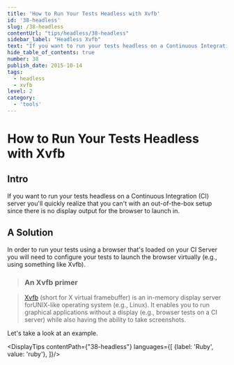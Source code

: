 ```yaml
---
title: 'How to Run Your Tests Headless with Xvfb'
id: '38-headless'
slug: /38-headless
contentUrl: "tips/headless/38-headless"
sidebar_label: "Headless Xvfb"
text: "If you want to run your tests headless on a Continuous Integration (CI) server you'll quickly realize that you can't with an out-of-the-box setup since there is no display output for the browser to launch in."
hide_table_of_contents: true
number: 38
publish_date: 2015-10-14
tags:
  - headless
  - xvfb
level: 2
category:
  - 'tools'
---
```


# How to Run Your Tests Headless with Xvfb

## Intro

If you want to run your tests headless on a Continuous Integration (CI) server you'll quickly realize that you
can't with an out-of-the-box setup since there is no display output for the browser to launch in.

## A Solution

In order to run your tests using a browser that's loaded on your CI Server you will need to configure your tests
to launch the browser virtually (e.g., using something like Xvfb).

>### An Xvfb primer

>[Xvfb](http://en.wikipedia.org/wiki/Xvfb) (short for X virtual framebuffer) is an in-memory display
> server forUNIX-like operating system (e.g., Linux). It enables you to run graphical applications without a display
> (e.g., browser tests on a CI server) while also having the ability to take screenshots.

Let's take a look at an example.



<DisplayTips contentPath={"38-headless"} languages={[
    {label: 'Ruby', value: 'ruby'},
]}/>






